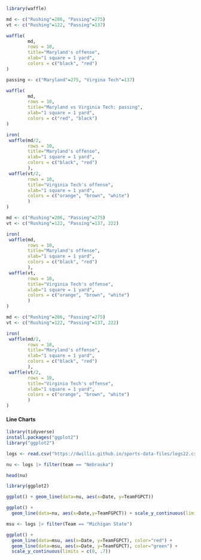 ```r
library(waffle)
```

```r
md <- c("Rushing"=206, "Passing"=275)
vt <- c("Rushing"=122, "Passing"=137)
```

```r
waffle(
        md, 
        rows = 10, 
        title="Maryland's offense", 
        xlab="1 square = 1 yard", 
        colors = c("black", "red")
)
```

```r
passing <- c("Maryland"=275, "Virgina Tech"=137)

waffle(
        md, 
        rows = 10, 
        title="Maryland vs Virginia Tech: passing", 
        xlab="1 square = 1 yard", 
        colors = c("red", "black")
)
```
```r
iron(
 waffle(md/2, 
        rows = 10, 
        title="Maryland's offense", 
        xlab="1 square = 1 yard", 
        colors = c("black", "red")
        ),
 waffle(vt/2, 
        rows = 10, 
        title="Virginia Tech's offense", 
        xlab="1 square = 1 yard",
        colors = c("orange", "brown", "white")
        )
)
```


```r
md <- c("Rushing"=206, "Passing"=275)
vt <- c("Rushing"=122, "Passing"=137, 222)

iron(
 waffle(md, 
        rows = 10, 
        title="Maryland's offense", 
        xlab="1 square = 1 yard", 
        colors = c("black", "red")
        ),
 waffle(vt, 
        rows = 10, 
        title="Virginia Tech's offense", 
        xlab="1 square = 1 yard",
        colors = c("orange", "brown", "white")
        )
)
```
```r
md <- c("Rushing"=206, "Passing"=275)
vt <- c("Rushing"=122, "Passing"=137, 222)

iron(
 waffle(md/2, 
        rows = 10, 
        title="Maryland's offense", 
        xlab="1 square = 1 yard", 
        colors = c("black", "red")
        ),
 waffle(vt/2, 
        rows = 10, 
        title="Virginia Tech's offense", 
        xlab="1 square = 1 yard",
        colors = c("orange", "brown", "white")
        )
)
```

#### Line Charts
```r
library(tidyverse)
install.packages("ggplot2")
library("ggplot2")
```

```r
logs <- read.csv("https://dwillis.github.io/sports-data-files/logs22.csv")
```

```r
nu <- logs |> filter(team == "Nebraska")
```

```r
head(nu)
```
```r
library(ggplot2)
```

```r
ggplot() + geom_line(data=nu, aes(x=Date, y=TeamFGPCT))
```

```r
ggplot() + 
  geom_line(data=nu, aes(x=Date,y=TeamFGPCT)) + scale_y_continuous(limits = c(0, .7))
```

```r
msu <- logs |> filter(Team == "Michigan State")

ggplot() + 
  geom_line(data=msu, aes(x=Date, y=TeamFGPCT), color="red") + 
  geom_line(data=msu, aes(x=Date, y=TeamFGPCT), color="green") +
  scale_y_continuous(limits = c(0, .7))
```

